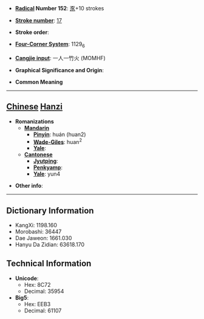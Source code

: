 * '''[[Wiktionary:Chinese radical index| Radical]] Number 152''': [[Wiktionary:Chinese radical index 豕|豕]]+10 strokes

* '''[[Wiktionary:Chinese total strokes index|Stroke number]]''': [[Wiktionary:Chinese total strokes index 17|17]]

* '''Stroke order''': 

* '''[[Wiktionary:Chinese four corner index|Four-Corner System]]''': 1129<sub>6</sub>

* '''[[Wiktionary:Chinese Cangjie index|Cangjie input]]''': 一人一竹火 (MOMHF)

* '''Graphical Significance and Origin''': 

* '''Common Meaning'''

----

== [[Chinese]] [[Hanzi]] ==

* '''Romanizations'''
** '''[[Mandarin]]'''
*** '''[[Pinyin]]''': huán (huan2)
*** '''[[Wade-Giles]]''': huan<sup>2</sup>
*** '''[[Yale]]''': 
** '''[[Cantonese]]'''
*** '''[[Jyutping]]''':
*** '''[[Penkyamp]]''': 
*** '''[[Yale]]''': yun4

* '''Other info''': 

----

== Dictionary Information ==

* KangXi: 1198.160
* Morobashi: 36447
* Dae Jaweon: 1661.030
* Hanyu Da Zidian: 63618.170

== Technical Information ==

* '''Unicode''':
** Hex: 8C72
** Decimal: 35954
* '''Big5''':
** Hex: EEB3
** Decimal: 61107